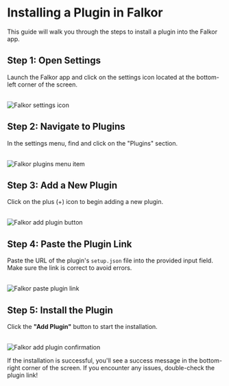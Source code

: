 # Installing a Plugin in Falkor

This guide will walk you through the steps to install a plugin into the Falkor app.

## Step 1: Open Settings

Launch the Falkor app and click on the settings icon located at the bottom-left corner of the screen.

<br />

<img src="/showing-settings.png" alt="Falkor settings icon" />

## Step 2: Navigate to Plugins

In the settings menu, find and click on the "Plugins" section.

<br />

<img src="/showing-plugins-in-settings.png" alt="Falkor plugins menu item" />

## Step 3: Add a New Plugin

Click on the plus (+) icon to begin adding a new plugin.

<br />

<img src="/showing-add-button-in-settings.png" alt="Falkor add plugin button" />

## Step 4: Paste the Plugin Link

Paste the URL of the plugin's `setup.json` file into the provided input field. Make sure the link is correct to avoid errors.

<br />

<img src="/showing-adding-a-plugin.png" alt="Falkor paste plugin link" />

## Step 5: Install the Plugin

Click the **"Add Plugin"** button to start the installation.

<br />

<img src="/showing-add-plugin.png" alt="Falkor add plugin confirmation" />

If the installation is successful, you'll see a success message in the bottom-right corner of the screen. If you encounter any issues, double-check the plugin link!
